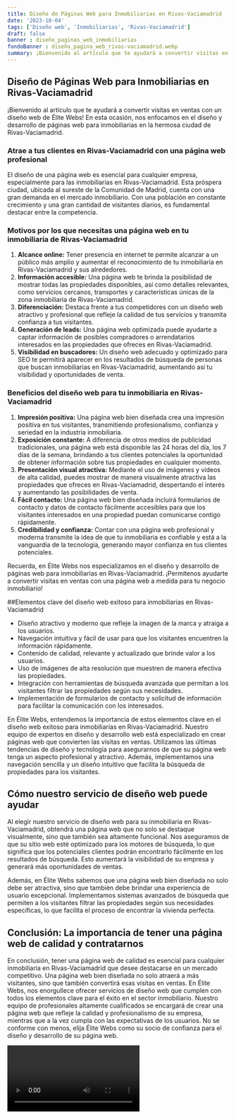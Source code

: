 ```yaml
---
title: Diseño de Páginas Web para Inmobiliarias en Rivas-Vaciamadrid
date: '2023-10-04'
tags: ['Diseño web', 'Inmobiliarias', 'Rivas-Vaciamadrid']
draft: false
banner : diseño_paginas_web_inmobiliarias
fondoBanner : diseño_pagina_web_rivas-vaciamadrid.webp
summary: ¡Bienvenido al artículo que te ayudará a convertir visitas en ventas con un diseño web de Élite Webs! En esta ocasión, nos enfocamos en el diseño y desarrollo de páginas web para inmobiliarias en la hermosa ciudad de RivasVaciamadrid.
---
```


## Diseño de Páginas Web para Inmobiliarias en Rivas-Vaciamadrid

¡Bienvenido al artículo que te ayudará a convertir visitas en ventas con un diseño web de Élite Webs! En esta ocasión, nos enfocamos en el diseño y desarrollo de páginas web para inmobiliarias en la hermosa ciudad de Rivas-Vaciamadrid.

### Atrae a tus clientes en Rivas-Vaciamadrid con una página web profesional

El diseño de una página web es esencial para cualquier empresa, especialmente para las inmobiliarias en Rivas-Vaciamadrid. Esta próspera ciudad, ubicada al sureste de la Comunidad de Madrid, cuenta con una gran demanda en el mercado inmobiliario. Con una población en constante crecimiento y una gran cantidad de visitantes diarios, es fundamental destacar entre la competencia.

### Motivos por los que necesitas una página web en tu inmobiliaria de Rivas-Vaciamadrid

1. **Alcance online:** Tener presencia en internet te permite alcanzar a un público más amplio y aumentar el reconocimiento de tu inmobiliaria en Rivas-Vaciamadrid y sus alrededores.
2. **Información accesible:** Una página web te brinda la posibilidad de mostrar todas las propiedades disponibles, así como detalles relevantes, como servicios cercanos, transportes y características únicas de la zona inmobiliaria de Rivas-Vaciamadrid.
3. **Diferenciación:** Destaca frente a tus competidores con un diseño web atractivo y profesional que refleje la calidad de tus servicios y transmita confianza a tus visitantes.
4. **Generación de leads:** Una página web optimizada puede ayudarte a captar información de posibles compradores o arrendatarios interesados en las propiedades que ofreces en Rivas-Vaciamadrid.
5. **Visibilidad en buscadores:** Un diseño web adecuado y optimizado para SEO te permitirá aparecer en los resultados de búsqueda de personas que buscan inmobiliarias en Rivas-Vaciamadrid, aumentando así tu visibilidad y oportunidades de venta.

### Beneficios del diseño web para tu inmobiliaria en Rivas-Vaciamadrid

1. **Impresión positiva:** Una página web bien diseñada crea una impresión positiva en tus visitantes, transmitiendo profesionalismo, confianza y seriedad en la industria inmobiliaria.
2. **Exposición constante:** A diferencia de otros medios de publicidad tradicionales, una página web está disponible las 24 horas del día, los 7 días de la semana, brindando a tus clientes potenciales la oportunidad de obtener información sobre tus propiedades en cualquier momento.
3. **Presentación visual atractiva:** Mediante el uso de imágenes y videos de alta calidad, puedes mostrar de manera visualmente atractiva las propiedades que ofreces en Rivas-Vaciamadrid, despertando el interés y aumentando las posibilidades de venta.
4. **Fácil contacto:** Una página web bien diseñada incluirá formularios de contacto y datos de contacto fácilmente accesibles para que los visitantes interesados en una propiedad puedan comunicarse contigo rápidamente.
5. **Credibilidad y confianza:** Contar con una página web profesional y moderna transmite la idea de que tu inmobiliaria es confiable y está a la vanguardia de la tecnología, generando mayor confianza en tus clientes potenciales.

Recuerda, en Élite Webs nos especializamos en el diseño y desarrollo de páginas web para inmobiliarias en Rivas-Vaciamadrid. ¡Permítenos ayudarte a convertir visitas en ventas con una página web a medida para tu negocio inmobiliario!

<GifSeo />

<Cta />

##Elementos clave del diseño web exitoso para inmobiliarias en Rivas-Vaciamadrid

- Diseño atractivo y moderno que refleje la imagen de la marca y atraiga a los usuarios.
- Navegación intuitiva y fácil de usar para que los visitantes encuentren la información rápidamente.
- Contenido de calidad, relevante y actualizado que brinde valor a los usuarios.
- Uso de imágenes de alta resolución que muestren de manera efectiva las propiedades.
- Integración con herramientas de búsqueda avanzada que permitan a los visitantes filtrar las propiedades según sus necesidades.
- Implementación de formularios de contacto y solicitud de información para facilitar la comunicación con los interesados.

En Élite Webs, entendemos la importancia de estos elementos clave en el diseño web exitoso para inmobiliarias en Rivas-Vaciamadrid. Nuestro equipo de expertos en diseño y desarrollo web está especializado en crear páginas web que convierten las visitas en ventas. Utilizamos las últimas tendencias de diseño y tecnología para asegurarnos de que su página web tenga un aspecto profesional y atractivo. Además, implementamos una navegación sencilla y un diseño intuitivo que facilita la búsqueda de propiedades para los visitantes. 

## Cómo nuestro servicio de diseño web puede ayudar

Al elegir nuestro servicio de diseño web para su inmobiliaria en Rivas-Vaciamadrid, obtendrá una página web que no solo se destaque visualmente, sino que también sea altamente funcional. Nos aseguramos de que su sitio web esté optimizado para los motores de búsqueda, lo que significa que los potenciales clientes podrán encontrarlo fácilmente en los resultados de búsqueda. Esto aumentará la visibilidad de su empresa y generará más oportunidades de ventas.

Además, en Élite Webs sabemos que una página web bien diseñada no solo debe ser atractiva, sino que también debe brindar una experiencia de usuario excepcional. Implementamos sistemas avanzados de búsqueda que permiten a los visitantes filtrar las propiedades según sus necesidades específicas, lo que facilita el proceso de encontrar la vivienda perfecta.

## Conclusión: La importancia de tener una página web de calidad y contratarnos

En conclusión, tener una página web de calidad es esencial para cualquier inmobiliaria en Rivas-Vaciamadrid que desee destacarse en un mercado competitivo. Una página web bien diseñada no solo atraerá a más visitantes, sino que también convertirá esas visitas en ventas. En Élite Webs, nos enorgullece ofrecer servicios de diseño web que cumplen con todos los elementos clave para el éxito en el sector inmobiliario. Nuestro equipo de profesionales altamente cualificados se encargará de crear una página web que refleje la calidad y profesionalismo de su empresa, mientras que a la vez cumpla con las expectativas de los usuarios. No se conforme con menos, elija Élite Webs como su socio de confianza para el diseño y desarrollo de su página web.

<Video />

<CtaBot job='Inmobiliarias' city='Rivas-Vaciamadrid'/>

<Gmaps query='Rivas-Vaciamadrid+españa+maps' />